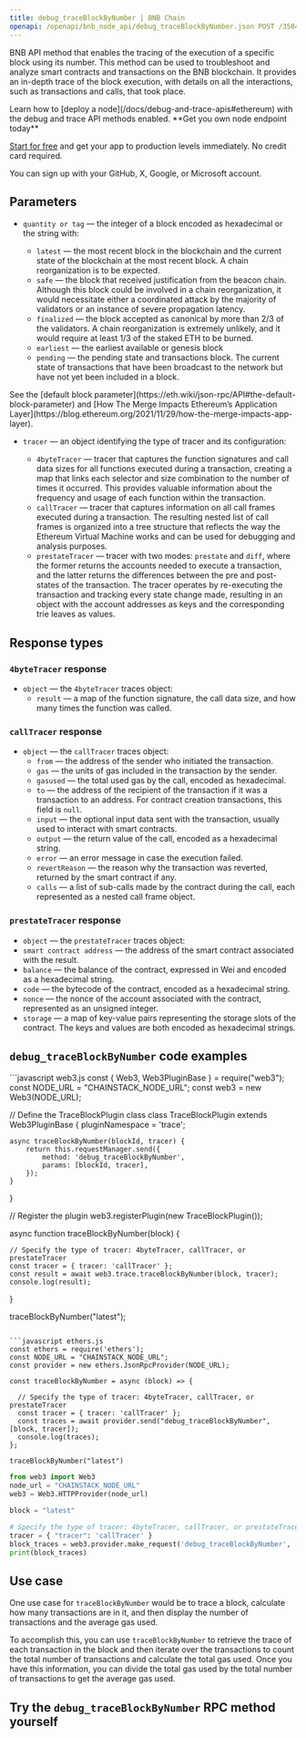 ---
title: debug_traceBlockByNumber | BNB Chain
openapi: /openapi/bnb_node_api/debug_traceBlockByNumber.json POST /35848e183f3e3303c8cfeacbea831cab
---

BNB API method that enables the tracing of the execution of a specific block using its number. This method can be used to troubleshoot and analyze smart contracts and transactions on the BNB blockchain. It provides an in-depth trace of the block execution, with details on all the interactions, such as transactions and calls, that took place.

<Note>
Learn how to [deploy a node](/docs/debug-and-trace-apis#ethereum) with the debug and trace API methods enabled.
</Note>

<Check>
**Get you own node endpoint today**

[Start for free](https://console.chainstack.com/) and get your app to production levels immediately. No credit card required.

You can sign up with your GitHub, X, Google, or Microsoft account.
</Check>


## Parameters

* `quantity or tag` — the integer of a block encoded as hexadecimal or the string with:

  + `latest` — the most recent block in the blockchain and the current state of the blockchain at the most recent block. A chain reorganization is to be expected.
  + `safe` — the block that received justification from the beacon chain. Although this block could be involved in a chain reorganization, it would necessitate either a coordinated attack by the majority of validators or an instance of severe propagation latency.
  + `finalized` — the block accepted as canonical by more than 2/3 of the validators. A chain reorganization is extremely unlikely, and it would require at least 1/3 of the staked ETH to be burned.
  + `earliest` — the earliest available or genesis block
  + `pending` — the pending state and transactions block. The current state of transactions that have been broadcast to the network but have not yet been included in a block.

<Note>
See the [default block parameter](https://eth.wiki/json-rpc/API#the-default-block-parameter) and [How The Merge Impacts Ethereum’s Application Layer](https://blog.ethereum.org/2021/11/29/how-the-merge-impacts-app-layer).
</Note>

* `tracer` — an object identifying the type of tracer and its configuration:

  + `4byteTracer` — tracer that captures the function signatures and call data sizes for all functions executed during a transaction, creating a map that links each selector and size combination to the number of times it occurred. This provides valuable information about the frequency and usage of each function within the transaction.
  + `callTracer` — tracer that captures information on all call frames executed during a transaction. The resulting nested list of call frames is organized into a tree structure that reflects the way the Ethereum Virtual Machine works and can be used for debugging and analysis purposes.
  + `prestateTracer` — tracer with two modes: `prestate` and `diff`, where the former returns the accounts needed to execute a transaction, and the latter returns the differences between the pre and post-states of the transaction. The tracer operates by re-executing the transaction and tracking every state change made, resulting in an object with the account addresses as keys and the corresponding trie leaves as values.

## Response types

### `4byteTracer` response

* `object` — the `4byteTracer` traces object:
  + `result` — a map of the function signature, the call data size, and how many times the function was called.

### `callTracer` response

* `object` — the `callTracer` traces object:
  + `from` — the address of the sender who initiated the transaction.
  + `gas` — the units of gas included in the transaction by the sender.
  + `gasused` — the total used gas by the call, encoded as hexadecimal.
  + `to` — the address of the recipient of the transaction if it was a transaction to an address. For contract creation transactions, this field is `null`.
  + `input` — the optional input data sent with the transaction, usually used to interact with smart contracts.
  + `output` — the return value of the call, encoded as a hexadecimal string.
  + `error` — an error message in case the execution failed.
  + `revertReason` — the reason why the transaction was reverted, returned by the smart contract if any.
  + `calls` — a list of sub-calls made by the contract during the call, each represented as a nested call frame object.

### `prestateTracer` response

* `object` — the `prestateTracer` traces object:
* `smart contract address` — the address of the smart contract associated with the result.
* `balance` — the balance of the contract, expressed in Wei and encoded as a hexadecimal string.
* `code` — the bytecode of the contract, encoded as a hexadecimal string.
* `nonce` — the nonce of the account associated with the contract, represented as an unsigned integer.
* `storage` — a map of key-value pairs representing the storage slots of the contract. The keys and values are both encoded as hexadecimal strings.

## `debug_traceBlockByNumber` code examples

<CodeGroup>
```javascript web3.js
const { Web3, Web3PluginBase } = require("web3");
const NODE_URL = "CHAINSTACK_NODE_URL";
const web3 = new Web3(NODE_URL);

// Define the TraceBlockPlugin class
class TraceBlockPlugin extends Web3PluginBase {
    pluginNamespace = 'trace';

    async traceBlockByNumber(blockId, tracer) {
        return this.requestManager.send({
            method: 'debug_traceBlockByNumber',
            params: [blockId, tracer],
        });
    }
}

// Register the plugin
web3.registerPlugin(new TraceBlockPlugin());

async function traceBlockByNumber(block) {

    // Specify the type of tracer: 4byteTracer, callTracer, or prestateTracer
    const tracer = { tracer: 'callTracer' };
    const result = await web3.trace.traceBlockByNumber(block, tracer);
    console.log(result);
}

traceBlockByNumber("latest");
```

```javascript ethers.js
const ethers = require('ethers');
const NODE_URL = "CHAINSTACK_NODE_URL";
const provider = new ethers.JsonRpcProvider(NODE_URL);

const traceBlockByNumber = async (block) => {

  // Specify the type of tracer: 4byteTracer, callTracer, or prestateTracer
  const tracer = { tracer: 'callTracer' };
  const traces = await provider.send("debug_traceBlockByNumber", [block, tracer]);
  console.log(traces);
};

traceBlockByNumber("latest")
```

```python web3.py
from web3 import Web3  
node_url = "CHAINSTACK_NODE_URL" 
web3 = Web3.HTTPProvider(node_url)

block = "latest"

# Specify the type of tracer: 4byteTracer, callTracer, or prestateTracer
tracer = { "tracer": 'callTracer' }
block_traces = web3.provider.make_request('debug_traceBlockByNumber', [block, tracer])
print(block_traces)
```
</CodeGroup>


## Use case

One use case for `traceBlockByNumber` would be to trace a block, calculate how many transactions are in it, and then display the number of transactions and the average gas used.

To accomplish this, you can use `traceBlockByNumber` to retrieve the trace of each transaction in the block and then iterate over the transactions to count the total number of transactions and calculate the total gas used. Once you have this information, you can divide the total gas used by the total number of transactions to get the average gas used.

## Try the `debug_traceBlockByNumber` RPC method yourself